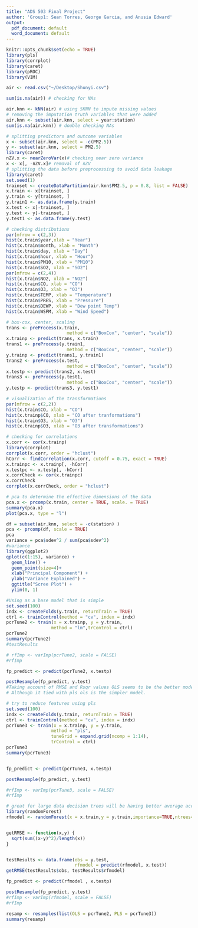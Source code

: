 ```yaml
---
title: "ADS 503 Final Project"
author: 'Group1: Sean Torres, George Garcia, and Anusia Edward'
output:
  pdf_document: default
  word_document: default
---
```


```r
knitr::opts_chunk$set(echo = TRUE)
library(pls)
library(corrplot)
library(caret)
library(pROC)
library(VIM)
```

```r
air <- read.csv("~/Desktop/Shunyi.csv")
```

```r
sum(is.na(air)) # checking for NAs 

air.knn <- kNN(air) # using 5KNN to impute missing values 
# removing the imputation truth variables that were added 
air.knn <- subset(air.knn, select = year:station)
sum(is.na(air.knn)) # double checking NAs 
```

```r
# splitting predictors and outcome variables 
x <- subset(air.knn, select = -c(PM2.5))
y <- subset(air.knn, select = PM2.5)
library(caret)
nZV.x <- nearZeroVar(x)# checking near zero variance 
x <- x[, -nZV.x]# removal of nZV 
# splitting the data before preprocessing to avoid data leakage
library(caret) 
set.seed(1)
trainset <- createDataPartition(air.knn$PM2.5, p = 0.8, list = FALSE)
x.train <- x[trainset, ]
y.train <- y[trainset, ]
y.train1 <- as.data.frame(y.train)
x.test <- x[-trainset, ]
y.test <- y[-trainset, ]
y.test1 <- as.data.frame(y.test)
```

```r
# checking distributions
par(mfrow = c(2,3))
hist(x.train$year,xlab = "Year")
hist(x.train$month, xlab = "Month")
hist(x.train$day, xlab = "Day")
hist(x.train$hour, xlab = "Hour")
hist(x.train$PM10, xlab = "PM10")
hist(x.train$SO2, xlab = "SO2")
par(mfrow = c(2,4))
hist(x.train$NO2, xlab = "NO2")
hist(x.train$CO, xlab = "CO")
hist(x.train$O3, xlab = "O3")
hist(x.train$TEMP, xlab = "Temperature")
hist(x.train$PRES, xlab = "Pressure")
hist(x.train$DEWP, xlab = "Dew point Temp")
hist(x.train$WSPM, xlab = "Wind Speed")

```

```r
# box-cox, center, scaling 
trans <- preProcess(x.train, 
                       method = c("BoxCox", "center", "scale"))
x.trainp <- predict(trans, x.train)
trans1 <- preProcess(y.train1, 
                       method = c("BoxCox", "center", "scale"))
y.trainp <- predict(trans1, y.train1)
trans2 <- preProcess(x.test, 
                       method = c("BoxCox", "center", "scale"))
x.testp <- predict(trans2, x.test)
trans3 <- preProcess(y.test1, 
                       method = c("BoxCox", "center", "scale"))
y.testp <- predict(trans3, y.test1)

# visualization of the transformations 
par(mfrow = c(2,2))
hist(x.train$CO, xlab = "CO")
hist(x.trainp$CO, xlab = "CO after tranformations")
hist(x.train$O3, xlab = "O3")
hist(x.trainp$O3, xlab = "O3 after transformations")
```

```r
# checking for correlations 
x.corr <- cor(x.trainp)
library(corrplot)
corrplot(x.corr, order = "hclust")
hCorr <- findCorrelation(x.corr, cutoff = 0.75, exact = TRUE)
x.trainpc <- x.trainp[, -hCorr]
x.testpc <- x.testp[, -hCorr]
x.corrCheck <- cor(x.trainpc)
x.corrCheck 
corrplot(x.corrCheck, order = "hclust")
```





```r
# pca to determine the effective dimensions of the data 
pca.x <- prcomp(x.train, center = TRUE, scale. = TRUE)
summary(pca.x)
plot(pca.x, type = "l")
```

```r

df = subset(air.knn, select = -c(station) )
pca <- prcomp(df, scale = TRUE)
pca
variance = pca$sdev^2 / sum(pca$sdev^2)
#variance
library(ggplot2)
qplot(c(1:15), variance) +
  geom_line() +
  geom_point(size=4)+
  xlab("Principal Component") +
  ylab("Variance Explained") +
  ggtitle("Scree Plot") +
  ylim(0, 1)
```



```r
#Using as a base model that is simple
set.seed(100)
indx <- createFolds(y.train, returnTrain = TRUE)
ctrl <- trainControl(method = "cv", index = indx)
pcrTune2 <- train(x = x.trainp, y = y.train,
                 method = "lm",trControl = ctrl)
pcrTune2  
summary(pcrTune2)
#testResults 

# rfImp <- varImp(pcrTune2, scale = FALSE)
#rfImp

fp_predict <- predict(pcrTune2, x.testp)

postResample(fp_predict, y.test)
#Taking account of RMSE and Rsqr values OLS seems to be the better model.
# Although it tied with pls ols is the simpler model. 
```


```r
# try to reduce features using pls
set.seed(100)
indx <- createFolds(y.train, returnTrain = TRUE)
ctrl <- trainControl(method = "cv", index = indx)
pcrTune3 <- train(x = x.trainp, y = y.train,
                 method = "pls",
                 tuneGrid = expand.grid(ncomp = 1:14),
                 trControl = ctrl)
pcrTune3
summary(pcrTune3) 


fp_predict <- predict(pcrTune3, x.testp)

postResample(fp_predict, y.test)

#rfImp <- varImp(pcrTune3, scale = FALSE)
#rfImp
```



```r
# great for large data decision trees will be having better average accuracy.
library(randomForest)
rfmodel <- randomForest(x = x.train,y = y.train,importance=TRUE,ntrees=500)


getRMSE <- function(x,y) {
  sqrt(sum((x-y)^2)/length(x))
}


testResults <- data.frame(obs = y.test,
                          rfmodel = predict(rfmodel, x.test))
getRMSE(testResults$obs, testResults$rfmodel)

fp_predict <- predict(rfmodel , x.testp)

postResample(fp_predict, y.test)
#rfImp <- varImp(rfmodel, scale = FALSE)
#rfImp
```







```r
resamp <- resamples(list(OLS = pcrTune2, PLS = pcrTune3))
summary(resamp)
```
